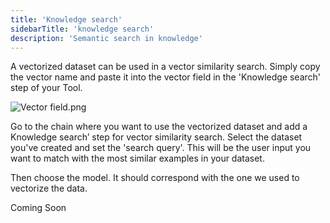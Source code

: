 ```yaml
---
title: 'Knowledge search'
sidebarTitle: 'knowledge search'
description: 'Semantic search in knowledge'
---
```


A vectorized dataset can be used in a vector similarity search. 
Simply copy the vector name and paste it into the vector field in the 'Knowledge search' step of your Tool.

![Vector field.png](/images/data/vector-field.png)

Go to the chain where you want to use the vectorized dataset and add a Knowledge search’ step for vector similarity search. 
Select the dataset you've created and set the 'search query'. This will be the user input you want to match with the most similar examples in your dataset.

Then choose the model. It should correspond with the one we used to vectorize the data.


Coming Soon

<Snippet file="components/tools/configure-output.mdx" />

<Snippet file="components/tools/add-condition.mdx" />

<Snippet file="components/tools/for-each.mdx" />

<Snippet file="components/tools/duplicate-step.mdx" />

<Snippet file="components/tools/delete-step.mdx" />